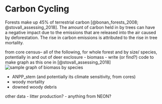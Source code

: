 # Carbon Cycling

Forests make up 45% of terrestrial carbon [@bonan_forests_2008; @stovall_assessing_2018]. The amount of carbon held in by trees can have a negative impact due to the emissions that are released into the air caused by deforestation. The rise in carbon emissions is attributed to the rise in tree mortality.




from core census-- all of the following, for whole forest and by size/ species, potentially in and out of deer exclosure
- biomass
    - write (or find?) code to make graph as this one in [@stovall_assessing_2018] ![*sample graph of biomass by species*](maps_figures_tables/ch_4_biomass_graph.PNG)

- ANPP_stem (and potentially its climate sensitivity, from cores)
- woody mortality 
- downed woody debris

other data
- litter production?
- anything from NEON?